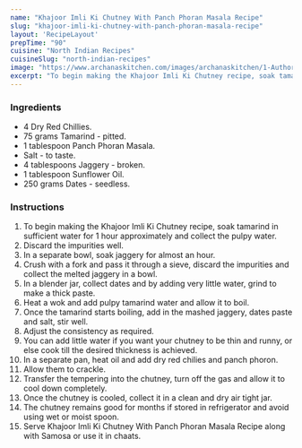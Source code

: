 ---
name: "Khajoor Imli Ki Chutney With Panch Phoran Masala Recipe"
slug: "khajoor-imli-ki-chutney-with-panch-phoran-masala-recipe"
layout: 'RecipeLayout'
prepTime: "90"
cuisine: "North Indian Recipes"
cuisineSlug: "north-indian-recipes"
image: "https://www.archanaskitchen.com/images/archanaskitchen/1-Author/shaheen_ali/Khajoor_Imli_Ki_Chutney.jpg"
excerpt: "To begin making the Khajoor Imli Ki Chutney recipe, soak tamarind in sufficient water for 1 hour approximately and collect the pulpy water"
---

### Ingredients

- 4 Dry Red Chillies.
- 75 grams Tamarind - pitted.
- 1 tablespoon Panch Phoran Masala.
- Salt - to taste.
- 4 tablespoons Jaggery - broken.
- 1 tablespoon Sunflower Oil.
- 250 grams Dates - seedless.

### Instructions

1. To begin making the Khajoor Imli Ki Chutney recipe, soak tamarind in sufficient water for 1 hour approximately and collect the pulpy water.
1. Discard the impurities well.
1. In a separate bowl, soak jaggery for almost an hour.
1. Crush with a fork and pass it through a sieve, discard the impurities and collect the melted jaggery in a bowl.
1. In a blender jar, collect dates and by adding very little water, grind to make a thick paste.
1. Heat a wok and add pulpy tamarind water and allow it to boil.
1. Once the tamarind starts boiling, add in the mashed jaggery, dates paste and salt, stir well.
1. Adjust the consistency as required.
1. You can add little water if you want your chutney to be thin and runny, or else cook till the desired thickness is achieved.
1. In a separate pan, heat oil and add dry red chilies and panch phoron.
1. Allow them to crackle.
1. Transfer the tempering into the chutney, turn off the gas and allow it to cool down completely.
1. Once the chutney is cooled, collect it in a clean and dry air tight jar.
1. The chutney remains good for months if stored in refrigerator and avoid using wet or moist spoon.
1. Serve Khajoor Imli Ki Chutney With Panch Phoran Masala Recipe along with Samosa or use it in chaats.
